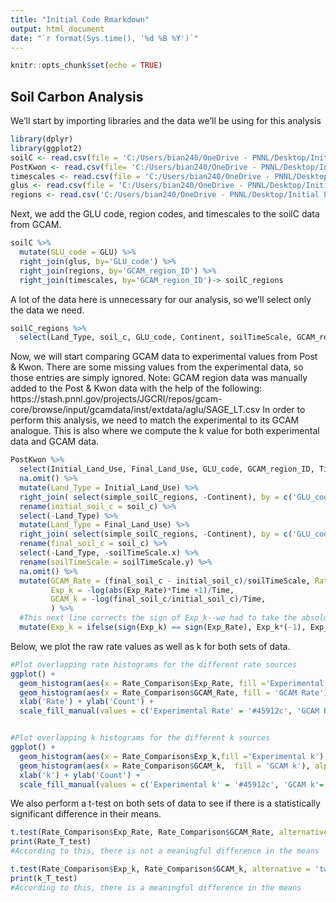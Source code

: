 ```yaml
---
title: "Initial Code Rmarkdown"
output: html_document
date: "`r format(Sys.time(), '%d %B %Y')`"
---
```


```r
knitr::opts_chunk$set(echo = TRUE)
```
## Soil Carbon Analysis

We'll start by importing libraries and the data we'll be using for this analysis

```r
library(dplyr)
library(ggplot2)
soilC <- read.csv(file = 'C:/Users/bian240/OneDrive - PNNL/Desktop/Initial Project Code/GCAM-SoilC-Dynamics/GCAM_soilC.csv')
PostKwon <- read.csv(file= 'C:/Users/bian240/OneDrive - PNNL/Desktop/Initial Project Code/GCAM-SoilC-Dynamics/Experimental Data.csv', na.strings = c("", "NA"))
timescales <- read.csv(file = 'C:/Users/bian240/OneDrive - PNNL/Desktop/Initial Project Code/GCAM-SoilC-Dynamics/soil_timescales.csv')
glus <- read.csv(file = 'C:/Users/bian240/OneDrive - PNNL/Desktop/Initial Project Code/GCAM-SoilC-Dynamics/GLU_codes.csv')
regions <- read.csv('C:/Users/bian240/OneDrive - PNNL/Desktop/Initial Project Code/GCAM-SoilC-Dynamics/GCAM_regions.csv')
```

Next, we add the GLU code, region codes, and timescales to the soilC data from GCAM. 

```r
soilC %>%
  mutate(GLU_code = GLU) %>%
  right_join(glus, by='GLU_code') %>%
  right_join(regions, by='GCAM_region_ID') %>%
  right_join(timescales, by='GCAM_region_ID')-> soilC_regions

```

A lot of the data here is unnecessary for our analysis, so we'll select only the data we need. 

```r
soilC_regions %>%
  select(Land_Type, soil_c, GLU_code, Continent, soilTimeScale, GCAM_region_ID) -> simple_soilC_regions
```

Now, we will start comparing GCAM data to experimental values from Post & Kwon. There are some missing values from the experimental data, so those entries are simply ignored.
Note: GCAM region data was manually added to the Post & Kwon data with the help of the following:
https://stash.pnnl.gov/projects/JGCRI/repos/gcam-core/browse/input/gcamdata/inst/extdata/aglu/SAGE_LT.csv
In order to perform this analysis, we need to match the experimental to its GCAM analogue. This is also where we compute the k value for both experimental data and GCAM data. 

```r
PostKwon %>%
  select(Initial_Land_Use, Final_Land_Use, GLU_code, GCAM_region_ID, Time, Exp_Rate) %>%
  na.omit() %>%
  mutate(Land_Type = Initial_Land_Use) %>%
  right_join( select(simple_soilC_regions, -Continent), by = c('GLU_code', 'Land_Type', 'GCAM_region_ID')) %>%
  rename(initial_soil_c = soil_c) %>%
  select(-Land_Type) %>%
  mutate(Land_Type = Final_Land_Use) %>%
  right_join( select(simple_soilC_regions, -Continent), by = c('GLU_code', 'Land_Type', 'GCAM_region_ID')) %>%
  rename(final_soil_c = soil_c) %>%
  select(-Land_Type, -soilTimeScale.x) %>%
  rename(soilTimeScale = soilTimeScale.y) %>%
  na.omit() %>%
  mutate(GCAM_Rate = (final_soil_c - initial_soil_c)/soilTimeScale, Rate_Difference = Exp_Rate - GCAM_Rate, 
         Exp_k = -log(abs(Exp_Rate)*Time +1)/Time,
         GCAM_k = -log(final_soil_c/initial_soil_c)/Time, 
         ) %>%
  #This next line corrects the sign of Exp_k--we had to take the absolute value to avoid NaNs, so this accounts for that 
  mutate(Exp_k = ifelse(sign(Exp_k) == sign(Exp_Rate), Exp_k*(-1), Exp_k)) -> Rate_Comparison

```

Below, we plot the raw rate values as well as k for both sets of data. 

```r
#Plot overlapping rate histograms for the different rate sources
ggplot() +
  geom_histogram(aes(x = Rate_Comparison$Exp_Rate, fill ='Experimental Rate' ), alpha = 0.5) +
  geom_histogram(aes(x = Rate_Comparison$GCAM_Rate, fill = 'GCAM Rate'), alpha = 0.5) +
  xlab('Rate') + ylab('Count') +
  scale_fill_manual(values = c('Experimental Rate' = '#45912c', 'GCAM Rate'='#e3962b'))


#Plot overlapping k histograms for the different k sources
ggplot() +
  geom_histogram(aes(x = Rate_Comparison$Exp_k,fill ='Experimental k'), alpha = 0.5) +
  geom_histogram(aes(x = Rate_Comparison$GCAM_k,  fill = 'GCAM k'), alpha = 0.5) +
  xlab('k') + ylab('Count') +
  scale_fill_manual(values = c('Experimental k' = '#45912c', 'GCAM k'='#e3962b'))
```

We also perform a t-test on both sets of data to see if there is a statistically significant difference in their means. 

```r
t.test(Rate_Comparison$Exp_Rate, Rate_Comparison$GCAM_Rate, alternative = 'two.sided') ->Rate_T_test
print(Rate_T_test)
#According to this, there is not a meaningful difference in the means

t.test(Rate_Comparison$Exp_k, Rate_Comparison$GCAM_k, alternative = 'two.sided') ->k_T_test
print(k_T_test)
#According to this, there is a meaningful difference in the means
```
